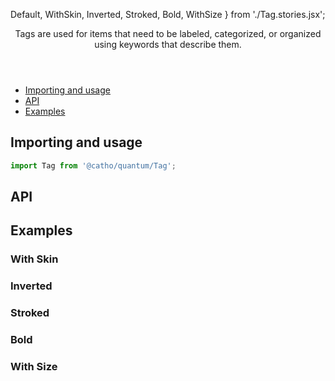 


  Default,
  WithSkin,
  Inverted,
  Stroked,
  Bold,
  WithSize
} from './Tag.stories.jsx';

<Meta title="Tag" component={Tag} />

<Header title="Tag">
  Tags are used for items that need to be labeled, categorized, or organized using keywords that describe them.
</Header>

- [Importing and usage](#importing)
- [API](#api)
- [Examples](#examples)

## <a id="importing"></a>Importing and usage

```js
import Tag from '@catho/quantum/Tag';
```

<Canvas>
  <Story story={Default} />
</Canvas>

## <a id="api"></a>API

<ArgsTable of={Tag} />

## <a id="examples"></a>Examples

### With Skin

<Canvas>
  <Story story={WithSkin} />
</Canvas>

### Inverted

<Canvas>
  <Story story={Inverted} />
</Canvas>

### Stroked

<Canvas>
  <Story story={Stroked} />
</Canvas>

### Bold

<Canvas>
  <Story story={Bold} />
</Canvas>

### With Size

<Canvas>
  <Story story={WithSize} />
</Canvas>


